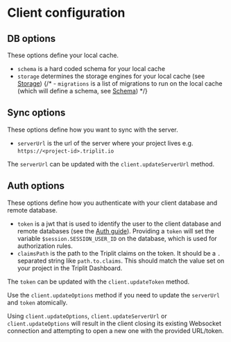 # Client configuration

## DB options

These options define your local cache.

- `schema` is a hard coded schema for your local cache
- `storage` determines the storage engines for your local cache (see [Storage](/database/storage))
  {/* - `migrations` is a list of migrations to run on the local cache (which will define a schema, see [Schema](/database/schemas)) */}

## Sync options

These options define how you want to sync with the server.

- `serverUrl` is the url of the server where your project lives e.g. `https://<project-id>.triplit.io`

The `serverUrl` can be updated with the `client.updateServerUrl` method.

## Auth options

These options define how you authenticate with your client database and remote database.

- `token` is a jwt that is used to identify the user to the client database and remote databases (see the [Auth guide](/auth)). Providing a `token` will set the variable `$session.SESSION_USER_ID` on the database, which is used for authorization rules.
- `claimsPath` is the path to the Triplit claims on the token. It should be a `.` separated string like `path.to.claims`. This should match the value set on your project in the Triplit Dashboard.

The `token` can be updated with the `client.updateToken` method.

Use the `client.updateOptions` method if you need to update the `serverUrl` and `token` atomically.

Using `client.updateOptions`, `client.updateServerUrl` or `client.updateOptions` will result in the client closing its existing Websocket connection and attempting to open a new one with the provided URL/token.

